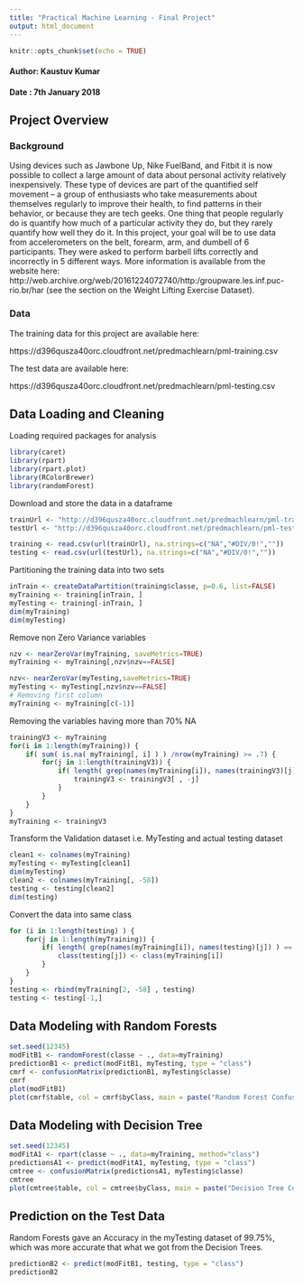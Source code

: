 ```yaml
---
title: "Practical Machine Learning - Final Project"
output: html_document
---
```


```r
knitr::opts_chunk$set(echo = TRUE)
```
#### Author: Kaustuv Kumar
#### Date : 7th January 2018


## Project Overview

### Background
      
Using devices such as Jawbone Up, Nike FuelBand, and Fitbit it is now possible to collect a large amount of data about personal activity relatively inexpensively. These type of devices are part of the quantified self movement – a group of enthusiasts who take measurements about themselves regularly to improve their health, to find patterns in their behavior, or because they are tech geeks. One thing that people regularly do is quantify how much of a particular activity they do, but they rarely quantify how well they do it. In this project, your goal will be to use data from accelerometers on the belt, forearm, arm, and dumbell of 6 participants. They were asked to perform barbell lifts correctly and incorrectly in 5 different ways. More information is available from the website here: http://web.archive.org/web/20161224072740/http:/groupware.les.inf.puc-rio.br/har (see the section on the Weight Lifting Exercise Dataset).

      
### Data 

The training data for this project are available here:

https://d396qusza40orc.cloudfront.net/predmachlearn/pml-training.csv

The test data are available here:

https://d396qusza40orc.cloudfront.net/predmachlearn/pml-testing.csv

## Data Loading and Cleaning

Loading required packages for analysis
```r
library(caret)
library(rpart)
library(rpart.plot)
library(RColorBrewer)
library(randomForest)
```
Download and store the data in a dataframe
```r
trainUrl <- "http://d396qusza40orc.cloudfront.net/predmachlearn/pml-training.csv"
testUrl <- "http://d396qusza40orc.cloudfront.net/predmachlearn/pml-testing.csv"

training <- read.csv(url(trainUrl), na.strings=c("NA","#DIV/0!",""))
testing <- read.csv(url(testUrl), na.strings=c("NA","#DIV/0!",""))
```

Partitioning the training data into two sets

```r
inTrain <- createDataPartition(training$classe, p=0.6, list=FALSE)
myTraining <- training[inTrain, ]
myTesting <- training[-inTrain, ]
dim(myTraining)
dim(myTesting)
```

Remove non Zero Variance variables

```r
nzv <- nearZeroVar(myTraining, saveMetrics=TRUE)
myTraining <- myTraining[,nzv$nzv==FALSE]

nzv<- nearZeroVar(myTesting,saveMetrics=TRUE)
myTesting <- myTesting[,nzv$nzv==FALSE]
# Removing first column
myTraining <- myTraining[c(-1)]
```

Removing the variables having more than 70% NA

```r
trainingV3 <- myTraining
for(i in 1:length(myTraining)) {
    if( sum( is.na( myTraining[, i] ) ) /nrow(myTraining) >= .7) {
        for(j in 1:length(trainingV3)) {
            if( length( grep(names(myTraining[i]), names(trainingV3)[j]) ) == 1)  {
                trainingV3 <- trainingV3[ , -j]
            }   
        } 
    }
}
myTraining <- trainingV3
```

Transform the Validation dataset i.e. MyTesting and actual testing dataset

```r
clean1 <- colnames(myTraining)
myTesting <- myTesting[clean1]
dim(myTesting)
clean2 <- colnames(myTraining[, -58]) 
testing <- testing[clean2]
dim(testing)
```

Convert the data into same class

```r
for (i in 1:length(testing) ) {
    for(j in 1:length(myTraining)) {
        if( length( grep(names(myTraining[i]), names(testing)[j]) ) == 1)  {
            class(testing[j]) <- class(myTraining[i])
        }      
    }      
}
testing <- rbind(myTraining[2, -58] , testing)
testing <- testing[-1,]
```

## Data Modeling with Random Forests

```r
set.seed(12345)
modFitB1 <- randomForest(classe ~ ., data=myTraining)
predictionB1 <- predict(modFitB1, myTesting, type = "class")
cmrf <- confusionMatrix(predictionB1, myTesting$classe)
cmrf
plot(modFitB1)
plot(cmrf$table, col = cmrf$byClass, main = paste("Random Forest Confusion Matrix: Accuracy =", round(cmrf$overall['Accuracy'], 4)))
```



## Data Modeling with Decision Tree

```r
set.seed(12345)
modFitA1 <- rpart(classe ~ ., data=myTraining, method="class")
predictionsA1 <- predict(modFitA1, myTesting, type = "class")
cmtree <- confusionMatrix(predictionsA1, myTesting$classe)
cmtree
plot(cmtree$table, col = cmtree$byClass, main = paste("Decision Tree Confusion Matrix: Accuracy =", round(cmtree$overall['Accuracy'], 4)))
```

## Prediction on the Test Data

Random Forests gave an Accuracy in the myTesting dataset of 99.75%, which was more accurate that what we got from the Decision Trees.

```r
predictionB2 <- predict(modFitB1, testing, type = "class")
predictionB2
```